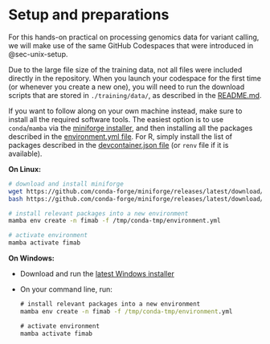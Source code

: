# Setup and preparations {.unnumbered}

For this hands-on practical on processing genomics data for variant calling, we will make use of the same GitHub Codespaces that were introduced in @sec-unix-setup.

Due to the large file size of the training data, not all files were included directly in the repository. When you launch your codespace for the first time (or whenever you create a new one), you will need to run the download scripts that are stored in `./training/data/`, as described in the [README.md](../../training/data/README.md).

If you want to follow along on your own machine instead, make sure to install all the required software tools. The easiest option is to use `conda`/`mamba` via the [miniforge installer](https://github.com/conda-forge/miniforge), and then installing all the packages described in the [environment.yml file](../../environment.yml). For R, simply install the list of packages described in the [devcontainer.json file](../../.devcontainer/rstudio/devcontainer.json) (or `renv` file if it is available).

**On Linux:**

```bash
# download and install miniforge
wget https://github.com/conda-forge/miniforge/releases/latest/download/Miniforge3-Linux-x86_64.sh
bash https://github.com/conda-forge/miniforge/releases/latest/download/Miniforge3-Linux-x86_64.sh

# install relevant packages into a new environment
mamba env create -n fimab -f /tmp/conda-tmp/environment.yml

# activate environment
mamba activate fimab
```

**On Windows:**

- Download and run the [latest Windows installer](https://github.com/conda-forge/miniforge/releases/latest/download/Miniforge3-Windows-x86_64.exe)
- On your command line, run:

    ```cmd
    # install relevant packages into a new environment
    mamba env create -n fimab -f /tmp/conda-tmp/environment.yml

    # activate environment
    mamba activate fimab
    ```
